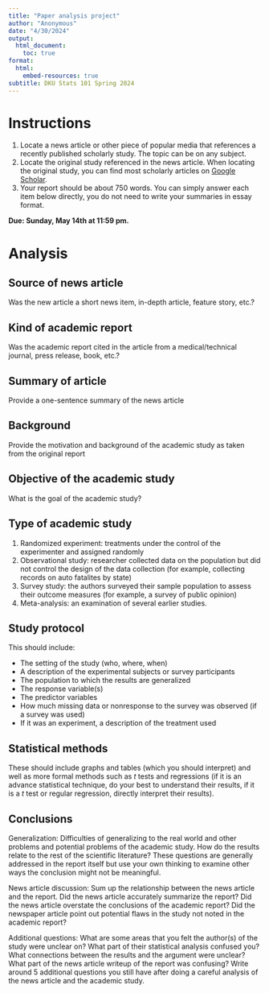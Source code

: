 ```yaml
---
title: "Paper analysis project"
author: "Anonymous"
date: "4/30/2024"
output:
  html_document:
    toc: true
format: 
  html:
    embed-resources: true
subtitle: DKU Stats 101 Spring 2024
---
```


# Instructions

1. Locate a news article or other piece of popular media that references a recently published scholarly study. The topic can be on any subject. 
2. Locate the original study referenced in the news article. When locating the original study, you can find most scholarly articles on [Google Scholar](https://scholar.google.com). 
3. Your report should be about 750 words. You can simply answer each item below directly, you do not need to write your summaries in essay format.

**Due: Sunday, May 14th at 11:59 pm.** 

# Analysis

## Source of news article

Was the new article a short news item, in-depth article, feature story, etc.?

## Kind of academic report 

Was the academic report cited in the article from a medical/technical journal, press release, book, etc.?

## Summary of article

Provide a one-sentence summary of the news article

## Background

Provide the motivation and background of the academic study as taken from the original report

## Objective of the academic study

What is the goal of the academic study?

## Type of academic study

1. Randomized experiment: treatments under the control of the experimenter and assigned randomly
2. Observational study: researcher collected data on the population but did not control the design of the data collection (for example, collecting records on auto fatalites by state)
3. Survey study: the authors surveyed their sample population to assess their outcome measures (for example, a survey of public opinion)
4. Meta-analysis: an examination of several earlier studies.

## Study protocol 

This should include: 

* The setting of the study (who, where, when)
* A description of the experimental subjects or survey participants
* The population to which the results are generalized
* The response variable(s)
* The predictor variables
* How much missing data or nonresponse to the survey was observed (if a survey was used)
* If it was an experiment, a description of the treatment used

## Statistical methods

These should include graphs and tables (which you should interpret) and well as more formal methods such as $t$ tests and regressions (if it is an advance statistical technique, do your best to understand their results, if it is a $t$ test or regular regression, directly interpret their results). 

## Conclusions

Generalization: Difficulties of generalizing to the real world and other problems and potential problems of the academic study. How do the results relate to the rest of the scientific literature? These questions are generally addressed in the report itself but use your own thinking to examine other ways the conclusion might not be meaningful. 

News article discussion: Sum up the relationship between the news article and the report. Did the news article accurately summarize the report? Did the news article overstate the conclusions of the academic report? Did the newspaper article point out potential flaws in the study not noted in the academic report?

Additional questions: What are some areas that you felt the author(s) of the study were unclear on? What part of their statistical analysis confused you? What connections between the results and the argument were unclear? What part of the news article writeup of the report was confusing? Write around 5 additional questions you still have after doing a careful analysis of the news article and the academic study. 

